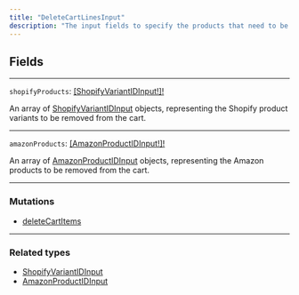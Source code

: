 ```yaml
---
title: "DeleteCartLinesInput"
description: "The input fields to specify the products that need to be removed from the cart."
---
```


## Fields

---

`shopifyProducts`: [\[ShopifyVariantIDInput!\]!](https://rye-docs.readme.io/reference/shopifyvariantidinput)

An array of [ShopifyVariantIDInput](https://rye-docs.readme.io/reference/shopifyvariantidinput) objects, representing the Shopify product variants to be removed from the cart.

---

`amazonProducts`: [\[AmazonProductIDInput!\]!](https://rye-docs.readme.io/reference/amazonproductidinput)

An array of [AmazonProductIDInput](https://rye-docs.readme.io/reference/amazonproductidinput) objects, representing the Amazon products to be removed from the cart.

---

### Mutations

* [deleteCartItems](/reference/deletecartitems)

---

### Related types

* [ShopifyVariantIDInput](https://rye-docs.readme.io/reference/shopifyvariantidinput)
* [AmazonProductIDInput](https://rye-docs.readme.io/reference/amazonproductidinput)